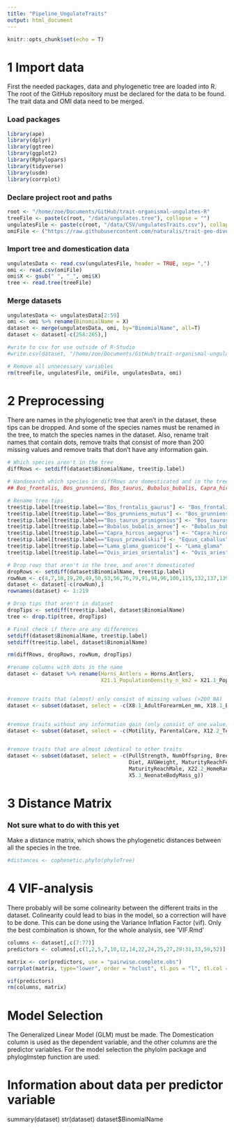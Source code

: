 ```yaml
---
title: "Pipeline_UngulateTraits"
output: html_document
---
```


```r
knitr::opts_chunk$set(echo = T)
```

# 1 Import data

First the needed packages, data and phylogenetic tree are loaded into R. The root of the
GitHub repository must be declared for the data to be found. The trait data and OMI data 
need to be merged.

### Load packages
```r
library(ape)
library(dplyr)
library(ggtree)
library(ggplot2)
library(Rphylopars)
library(tidyverse)
library(usdm)
library(corrplot)
```

### Declare project root and paths
```r
root <- "/home/zoe/Documents/GitHub/trait-organismal-ungulates-R"
treeFile <- paste(c(root, "/data/ungulates.tree"), collapse = "")
ungulatesFile <- paste(c(root, "/data/CSV/ungulatesTraits.csv"), collapse = "")
omiFile <- ("https://raw.githubusercontent.com/naturalis/trait-geo-diverse-ungulates/master/results/OMI/niche_traits.csv")
```

### Import tree and domestication data
```r
ungulatesData <- read.csv(ungulatesFile, header = TRUE, sep= ",")
omi <- read.csv(omiFile)
omi$X <- gsub(" ", "_", omi$X)
tree <- read.tree(treeFile)
```

### Merge datasets
```r
ungulatesData <- ungulatesData[2:59]
omi <- omi %>% rename(BinomialName = X)
dataset <- merge(ungulatesData, omi, by="BinomialName", all=T)
dataset <- dataset[-c(258:265),]

#write to csv for use outside of R-Studio
#write.csv(dataset, "/home/zoe/Documents/GitHub/trait-organismal-ungulates-R/mergedData.csv", row.names=FALSE)

# Remove all unnecessary variables 
rm(treeFile, ungulatesFile, omiFile, ungulatesData, omi)
```


# 2 Preprocessing

There are names in the phylogenetic tree that aren't in the dataset, these tips can be
dropped. And some of the species names must be renamed in the tree, to match the species names in the dataset. 
Also, rename trait names that contain dots, remove traits that consist of more than 
200 missing values and remove traits that don't have any information gain.

```r
# Which species aren't in the tree
diffRows <- setdiff(dataset$BinomialName, tree$tip.label)

# Handsearch which species in diffRows are domesticated and in the tree, but named differently:
## Bos_frontalis, Bos_grunniens, Bos_taurus, Bubalus_bubalis, Capra_hircus, Equus_caballus, Lama_glama, Ovis_aries

# Rename tree tips
tree$tip.label[tree$tip.label=="Bos_frontalis_gaurus"] <- "Bos_frontalis"
tree$tip.label[tree$tip.label=="Bos_grunniens_mutus"] <- "Bos_grunniens"
tree$tip.label[tree$tip.label=="Bos_taurus_primigenius"] <- "Bos_taurus"
tree$tip.label[tree$tip.label=="Bubalus_bubalis_arnee"] <- "Bubalus_bubalis"
tree$tip.label[tree$tip.label=="Capra_hircus_aegagrus"] <- "Capra_hircus"
tree$tip.label[tree$tip.label=="Equus_przewalskii"] <- "Equus_caballus"
tree$tip.label[tree$tip.label=="Lama_glama_guanicoe"] <- "Lama_glama"
tree$tip.label[tree$tip.label=="Ovis_aries_orientalis"] <- "Ovis_aries"

# Drop rows that aren't in the tree, and aren't domesticated
dropRows <- setdiff(dataset$BinomialName, tree$tip.label)
rowNum <- c(4,7,18,19,20,49,50,53,56,76,79,91,94,96,100,115,132,137,139,141,144,146,153,154,156,157,158,162,174,201,215,222,224,229,252,254,255,256)
dataset <- dataset[-c(rowNum),]
rownames(dataset) <- 1:219

# Drop tips that aren't in dataset
dropTips <- setdiff(tree$tip.label, dataset$BinomialName)
tree <- drop.tip(tree, dropTips)

# Final check if there are any differences
setdiff(dataset$BinomialName, tree$tip.label)
setdiff(tree$tip.label, dataset$BinomialName)

rm(diffRows, dropRows, rowNum, dropTips)
```


```r
#rename columns with dots in the name
dataset <- dataset %>% rename(Horns_Antlers = Horns.Antlers,
                              X21.1_PopulationDensity_n_km2 = X21.1_PopulationDensity_n.km2)


#remove traits that (almost) only consist of missing values (>200 NA)
dataset <- subset(dataset, select = -c(X8.1_AdultForearmLen_mm, X18.1_BasalMetRate_mLO2hr, X5.2_BasalMetRateMass_g, X7.1_DispersalAge_d, X16.1_LittersPerYear, X13.2_NeonateHeadBodyLen_mm, X10.1_PopulationGrpSize, X13.3_WeaningHeadBodyLen_mm, X5.4_WeaningBodyMass_g, X2.1_AgeatEyeOpening_d))


#remove traits without any information gain (only consist of one value)
dataset <- subset(dataset, select = -c(Motility, ParentalCare, X12.2_Terrestriality))


#remove traits that are almost identical to other traits
dataset <- subset(dataset, select = -c(PullStrength, NumOffspring, BreedingInterval, 
                                       Diet, AVGWeight, MaturityReachFemale,
                                       MaturityReachMale, X22.2_HomeRange_Indiv_km2,
                                       X5.3_NeonateBodyMass_g))
```


# 3 Distance Matrix
### Not sure what to do with this yet
Make a distance matrix, which shows the phylogenetic distances between all the species in 
the tree.

```r
#distances <- cophenetic.phylo(phyloTree)
```


# 4 VIF-analysis

There probably will be some colinearity between the different traits in the dataset. 
Colinearity could lead to bias in the model, so a correction will have to be done. This can be done using
the Variance Inflation Factor (vif). Only the best combination is shown, for the whole analysis, see 'VIF.Rmd'

```r
columns <- dataset[,c(7:77)]
predictors <- columns[,c(1,2,5,7,10,12,14,22,24,25,27,29:31,33,50,52)]

matrix <- cor(predictors, use = "pairwise.complete.obs")
corrplot(matrix, type="lower", order = "hclust", tl.pos = "l", tl.col = "black", tl.cex = 0.7)

vif(predictors)
rm(columns, matrix)
```


# Model Selection

The Generalized Linear Model (GLM) must be made. The Domestication column is used as the dependent 
variable, and the other columns are the predictor variables. For the model selection the phylolm package 
and phyloglmstep function are used.




# Information about data per predictor variable
summary(dataset)
str(dataset)
dataset$BinomialName
